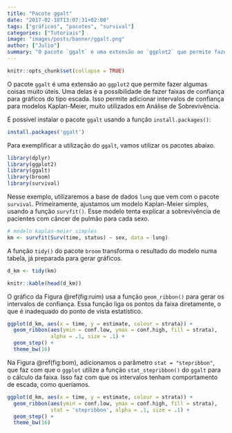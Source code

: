 ```yaml
---
title: "Pacote ggalt"
date: "2017-02-18T13:07:31+02:00"
tags: ["gráficos", "pacotes", "survival"]
categories: ["Tutoriais"]
image: "images/posts/banner/ggalt.png"
author: ["Julio"]
summary: "O pacote `ggalt` é uma extensão ao `ggplot2` que permite fazer algumas coisas muito úteis. Uma delas é a possibilidade de fazer faixas de confiança para gráficos do tipo escada. Isso permite adicionar intervalos de confiança para modelos Kaplan-Meier, muito utilizados em Análise de Sobrevivência."
---
```


```r
knitr::opts_chunk$set(collapse = TRUE)
```

O pacote `ggalt` é uma extensão ao `ggplot2` que permite fazer algumas coisas muito úteis. Uma delas é a possibilidade de fazer faixas de confiança para gráficos do tipo escada. Isso permite adicionar intervalos de confiança para modelos Kaplan-Meier, muito utilizados em Análise de Sobrevivência.

É possível instalar o pacote `ggalt` usando a função `install.packages()`:

```r
install.packages('ggalt')
```

Para exemplificar a utilização do `ggalt`, vamos utilizar os pacotes abaixo.

```r
library(dplyr)
library(ggplot2)
library(ggalt)
library(broom)
library(survival)
```

Nesse exemplo, utilizaremos a base de dados `lung` que vem com o pacote `survival`. Primeiramente, ajustamos um modelo Kaplan-Meier simples, usando a função `survfit()`. Esse modelo tenta explicar a sobrevivência de pacientes com câncer de pulmão para cada sexo.

```r
# modelo kaplan-meier simples
km <- survfit(Surv(time, status) ~ sex, data = lung)
```

A função `tidy()` do pacote `broom` transforma o resultado do modelo numa tabela, já preparada para gerar gráficos.

```r
d_km <- tidy(km)

knitr::kable(head(d_km))
```

O gráfico da Figura \@ref(fig:ruim) usa a função `geom_ribbon()` para gerar os intervalos de confiança. Essa função liga os pontos da faixa diretamente, o que é inadequado do ponto de vista estatístico.

```r
ggplot(d_km, aes(x = time, y = estimate, colour = strata)) +
  geom_ribbon(aes(ymin = conf.low, ymax = conf.high, fill = strata),
              alpha = .1, size = .1) +
  geom_step() +
  theme_bw(16)
```

Na Figura \@ref(fig:bom), adicionamos o parâmetro `stat = "stepribbon"`, que faz com que o `ggplot` utilize a função `stat_stepribbon()` do `ggalt` para o cálculo da faixa. Isso faz com que os intervalos tenham comportamento de escada, como queríamos.

```r
ggplot(d_km, aes(x = time, y = estimate, colour = strata)) +
  geom_ribbon(aes(ymin = conf.low, ymax = conf.high, fill = strata),
              stat = 'stepribbon', alpha = .1, size = .1) +
  geom_step() +
  theme_bw(16)
```
